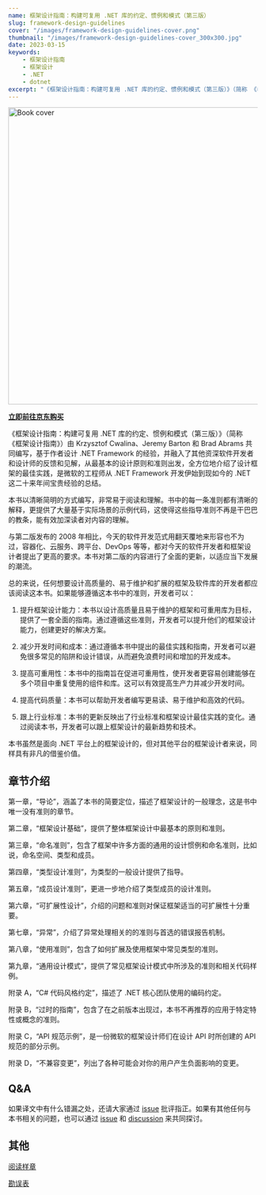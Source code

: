 ```yaml
---
name: 框架设计指南：构建可复用 .NET 库的约定、惯例和模式（第三版）
slug: framework-design-guidelines
cover: "/images/framework-design-guidelines-cover.png"
thumbnail: "/images/framework-design-guidelines-cover_300x300.jpg"
date: 2023-03-15
keywords:
    - 框架设计指南
    - 框架设计
    - .NET
    - dotnet
excerpt: "《框架设计指南：构建可复用 .NET 库的约定、惯例和模式（第三版）》（简称 《框架设计指南》）由 Krzysztof Cwalina、Jeremy Barton 和 Brad Abrams 共同编写，基于作者设计 .NET Framework 的经验，并融入了其他资深软件开发者和设计师的反馈和见解，从最基本的设计原则和准则出发，全方位地介绍了设计框架的最佳实践，是微软的工程师从 .NET Framework 开发伊始到现如今的 .NET 这二十来年间宝贵经验的总结。"
---
```


<img src="/images/framework-design-guidelines-cover.png" alt="Book cover" width="600px" height="600px" className="mx-auto" />

**[立即前往京东购买](https://u.jd.com/isdgk8D)**

《框架设计指南：构建可复用 .NET 库的约定、惯例和模式（第三版）》（简称 《框架设计指南》）由 Krzysztof Cwalina、Jeremy Barton 和 Brad Abrams 共同编写，基于作者设计 .NET Framework 的经验，并融入了其他资深软件开发者和设计师的反馈和见解，从最基本的设计原则和准则出发，全方位地介绍了设计框架的最佳实践，是微软的工程师从 .NET Framework 开发伊始到现如今的 .NET 这二十来年间宝贵经验的总结。

本书以清晰简明的方式编写，非常易于阅读和理解。书中的每一条准则都有清晰的解释，更提供了大量基于实际场景的示例代码，这使得这些指导准则不再是干巴巴的教条，能有效加深读者对内容的理解。

与第二版发布的 2008 年相比，今天的软件开发范式用翻天覆地来形容也不为过，容器化、云服务、跨平台、DevOps 等等，都对今天的软件开发者和框架设计者提出了更高的要求。本书对第二版的内容进行了全面的更新，以适应当下发展的潮流。

总的来说，任何想要设计高质量的、易于维护和扩展的框架及软件库的开发者都应该阅读这本书。如果能够遵循这本书中的准则，开发者可以：

1. 提升框架设计能力：本书以设计高质量且易于维护的框架和可重用库为目标，提供了一套全面的指南。通过遵循这些准则，开发者可以提升他们的框架设计能力，创建更好的解决方案。

2. 减少开发时间和成本：通过遵循本书中提出的最佳实践和指南，开发者可以避免很多常见的陷阱和设计错误，从而避免浪费时间和增加的开发成本。

3. 提高可重用性：本书中的指南旨在促进可重用性，使开发者更容易创建能够在多个项目中重复使用的组件和库。这可以有效提高生产力并减少开发时间。

4. 提高代码质量：本书可以帮助开发者编写更易读、易于维护和高效的代码。

5. 跟上行业标准：本书的更新反映出了行业标准和框架设计最佳实践的变化。通过阅读本书，开发者可以跟上框架设计的最新趋势和技术。

本书虽然是面向 .NET 平台上的框架设计的，但对其他平台的框架设计者来说，同样具有非凡的借鉴价值。

## 章节介绍

第一章，“导论”，涵盖了本书的简要定位，描述了框架设计的一般理念，这是书中唯一没有准则的章节。

第二章，“框架设计基础”，提供了整体框架设计中最基本的原则和准则。

第三章，“命名准则”，包含了框架中许多方面的通用的设计惯例和命名准则，比如说，命名空间、类型和成员。

第四章，“类型设计准则”，为类型的一般设计提供了指导。

第五章，“成员设计准则”，更进一步地介绍了类型成员的设计准则。

第六章，“可扩展性设计”，介绍的问题和准则对保证框架适当的可扩展性十分重要。

第七章，“异常”，介绍了异常处理相关的的准则与首选的错误报告机制。

第八章，“使用准则”，包含了如何扩展及使用框架中常见类型的准则。

第九章，“通用设计模式”，提供了常见框架设计模式中所涉及的准则和相关代码样例。

附录 A，“C# 代码风格约定”，描述了 .NET 核心团队使用的编码约定。

附录 B，“过时的指南”，包含了在之前版本出现过，本书不再推荐的应用于特定特性或概念的准则。

附录 C，“API 规范示例”，是一份微软的框架设计师们在设计 API 时所创建的 API 规范的部分示例。

附录 D，“不兼容变更”，列出了各种可能会对你的用户产生负面影响的变更。

## Q&A

如果译文中有什么错漏之处，还请大家通过 [issue](https://github.com/nodew/blog/issues) 批评指正。如果有其他任何与本书相关的问题，也可以通过 [issue](https://github.com/nodew/blog/issues) 和 [discussion](https://github.com/nodew/framework-design-guidelines-cn-community/discussions) 来共同探讨。

## 其他

[阅读样章](https://github.com/nodew/framework-design-guidelines-cn-community/blob/master/framework-design-guidelines-cn-3rd-sample.pdf)

[勘误表](https://github.com/nodew/framework-design-guidelines-cn-community/blob/master/Corrigenda.md)

